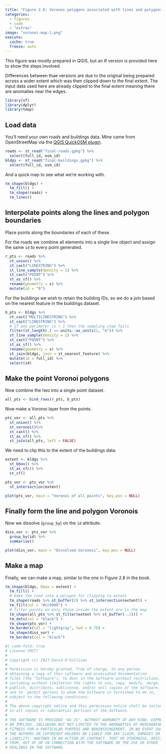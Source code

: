 ```yaml
---
title: "Figure 2.8: Voronoi polygons associated with lines and polygons"
categories: 
  - figures
  - code
  - "extras"
image: "voronoi-map-1.png"
execute: 
  cache: true
  freeze: auto
---
```


This figure was mostly prepared in QGIS, but an _R_ version is provided here to show the steps involved. 

Differences between thae versions are due to the original being prepared across a wider extent which was then clipped down to the final extent. The input data used here are already clipped to the final extent meaning there are anomalies near the edges.

```r
library(sf)
library(dplyr)
library(tmap)
```

## Load data
You'll need your own roads and buildings data. Mine came from OpenStreetMap via the [QGIS QuickOSM plugin](https://plugins.qgis.org/plugins/QuickOSM/).

```r
roads <- st_read("final-roads.gpkg") %>%
  select(full_id, osm_id)
bldgs <- st_read("final-buildings.gpkg") %>%
  select(full_id, osm_id)
```

And a quick map to see what we're working with.

```r
tm_shape(bldgs) + 
  tm_fill() + 
  tm_shape(roads) + 
  tm_lines()
```

## Interpolate points along the lines and polygon boundaries
Place points along the boundaries of each of these.

For the roads we combine all elements into a single line object and assign the same `id` to every point generated.

```r
r_pts <- roads %>%
  st_union() %>%
  st_cast("LINESTRING") %>%
  st_line_sample(density = 1) %>%
  st_cast("POINT") %>%
  st_as_sf() %>%
  rename(geometry = x) %>%
  mutate(id = "0")
```

For the buildings we wish to retain the building IDs, so we do a join based on the nearest feature in the buildings dataset.

```r
b_pts <- bldgs %>%
  st_cast("MULTILINESTRING") %>%
  st_cast("LINESTRING") %>%
  # if any perimeter is < 1 then the sampling step fails
  filter(st_length(.) >= units::as_units(1, "m")) %>%
  st_line_sample(density = 1) %>%
  st_cast("POINT") %>%
  st_as_sf() %>%
  rename(geometry = x) %>%
  st_join(bldgs, join = st_nearest_feature) %>%
  mutate(id = full_id) %>%
  select(id)
```

## Make the point Voronoi polygons
Now combine the two into a single point dataset.

```r
all_pts <- bind_rows(r_pts, b_pts)
```

Now make a Voronoi layer from the points.

```r
pts_vor <- all_pts %>%
  st_union() %>%
  st_voronoi()%>%
  st_cast() %>%
  st_as_sf() %>%
  st_join(all_pts, left = FALSE) 
```

We need to clip this to the extent of the buildings data.

```r
extent <- bldgs %>%
  st_bbox() %>%
  st_as_sfc() %>%
  st_sf()

pts_vor <- pts_vor %>%
  st_intersection(extent)

plot(pts_vor, main = "Voronoi of all points", key.pos = NULL)
```

## Finally form the line and polygon Voronois
Now we dissolve (`group_by`) on the `id` attribute.

```r
diss_vor <- pts_vor %>%
  group_by(id) %>%
  summarise()

plot(diss_vor, main = "Dissolved Voronois", key.pos = NULL)
```

## Make a map
Finally, we can make a map, similar to the one in Figure 2.8 in the book.

```r
tm_shape(bldgs, bbox = extent) +
  tm_fill() + 
  # make the road into a polygon for clipping to extent
  tm_shape(roads %>% st_buffer(2) %>% st_intersection(extent)) + 
  tm_fill(col = "#cc9999") +
  # filter points so only those inside the extent are in the map
  tm_shape(all_pts %>% st_filter(extent %>% st_buffer(-.1))) + 
  tm_dots(col = "black") +
  tm_shape(pts_vor) + 
  tm_borders(col = "lightgray", lwd = 0.75) + 
  tm_shape(diss_vor) + 
  tm_borders(col = "black")
```

```r
#| code-fold: true
# License (MIT)
#
# Copyright (c) 2023 David O'Sullivan
#
# Permission is hereby granted, free of charge, to any person
# obtaining a copy of this software and associated documentation
# files (the "Software"), to deal in the Software without restriction,
# including without limitation the rights to use, copy, modify, merge,
# publish, distribute, sublicense, and/or sell copies of the Software,
# and to  permit persons to whom the Software is furnished to do so,
# subject to the following conditions:
#
# The above copyright notice and this permission notice shall be included
# in all copies or substantial portions of the Software.
#
# THE SOFTWARE IS PROVIDED "AS IS", WITHOUT WARRANTY OF ANY KIND, EXPRESS
# OR IMPLIED, INCLUDING BUT NOT LIMITED TO THE WARRANTIES OF MERCHANTABILITY,
# FITNESS FOR A PARTICULAR PURPOSE AND NONINFRINGEMENT. IN NO EVENT SHALL
# THE AUTHORS OR COPYRIGHT HOLDERS BE LIABLE FOR ANY CLAIM, DAMAGES OR OTHER
# LIABILITY, WHETHER IN AN ACTION OF CONTRACT, TORT OR OTHERWISE, ARISING
# FROM, OUT OF OR IN CONNECTION WITH THE SOFTWARE OR THE USE OR OTHER
# DEALINGS IN THE SOFTWARE.
```
